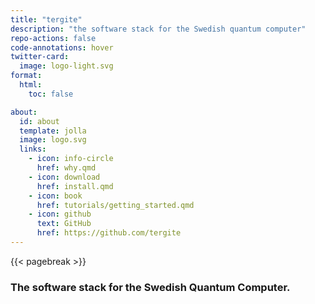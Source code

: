```yaml
---
title: "tergite"
description: "the software stack for the Swedish quantum computer"
repo-actions: false
code-annotations: hover
twitter-card:
  image: logo-light.svg
format:
  html:
    toc: false

about:
  id: about
  template: jolla
  image: logo.svg
  links:
    - icon: info-circle
      href: why.qmd
    - icon: download
      href: install.qmd
    - icon: book
      href: tutorials/getting_started.qmd
    - icon: github
      text: GitHub
      href: https://github.com/tergite
---
```


::: {#about}
:::

{{< pagebreak >}}


### The software stack for the Swedish Quantum Computer.
